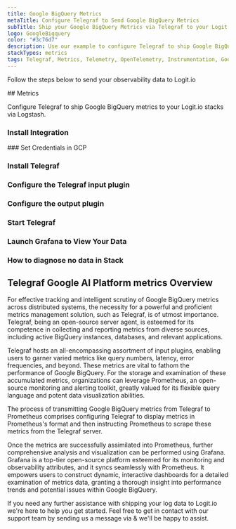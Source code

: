 ```yaml
---
title: Google BigQuery Metrics
metaTitle: Configure Telegraf to Send Google BigQuery Metrics
subTitle: Ship your Google BigQuery Metrics via Telegraf to your Logit.io Stack
logo: GoogleBigquery
color: "#3c76d7"
description: Use our example to configure Telegraf to ship Google BigQuery metrics to Logit.io. Configure Telegraf to send Google BigQuery metrics to Logstash or Elastic.
stackTypes: metrics
tags: Telegraf, Metrics, Telemetry, OpenTelemetry, Instrumentation, Google BigQuery, Data Warehouse, SQL, Big, Query
---
```


Follow the steps below to send your observability data to Logit.io

<Steps>
  ## Metrics

  Configure Telegraf to ship Google BigQuery metrics to your Logit.io stacks via Logstash.
  
  ### Install Integration
  <InstallIntegration/>
  ### Set Credentials in GCP

  <SetGCPCredentials intro="Google BigQuery Data Transfer Service, a specialized offering within Google Cloud, provides automated data movement from SaaS applications to Google BigQuery. 
  Promoting secure and seamless data transfer, it plays a pivotal role in today's data-centric, cloud-based ecosystems."/>

  ### Install Telegraf

  <InstallTelegraf />

  ### Configure the Telegraf input plugin

  <TelegrafStackDriverInput metric_type="bigquery.googleapis.com"/>

  ### Configure the output plugin

  <TelegrafOutputPlugin />

  ### Start Telegraf

  <StartTelegraf />

  ### Launch Grafana to View Your Data

  <LaunchVisualizer type="metrics" />

  ### How to diagnose no data in Stack

  <DiagnoseNoData />
</Steps>

## Telegraf Google AI Platform metrics Overview

For effective tracking and intelligent scrutiny of Google BigQuery metrics across distributed systems, 
the necessity for a powerful and proficient metrics management solution, such as Telegraf, is of utmost importance. 
Telegraf, being an open-source server agent, is esteemed for its competence in collecting and reporting metrics 
from diverse sources, including active BigQuery instances, databases, and relevant applications.

Telegraf hosts an all-encompassing assortment of input plugins, enabling users to garner varied metrics like 
query numbers, latency, error frequencies, and beyond. These metrics are vital to fathom the performance of 
Google BigQuery. For the storage and examination of these accumulated metrics, organizations can leverage 
Prometheus, an open-source monitoring and alerting toolkit, greatly valued for its flexible query language 
and potent data visualization abilities.

The process of transmitting Google BigQuery metrics from Telegraf to Prometheus comprises configuring Telegraf 
to display metrics in Prometheus's format and then instructing Prometheus to scrape these metrics from the Telegraf server.

Once the metrics are successfully assimilated into Prometheus, further comprehensive analysis and visualization 
can be performed using Grafana. Grafana is a top-tier open-source platform esteemed for its monitoring and 
observability attributes, and it syncs seamlessly with Prometheus. It empowers users to construct dynamic, 
interactive dashboards for a detailed examination of metrics data, granting a thorough insight into performance 
trends and potential issues within Google BigQuery.

If you need any further assistance with shipping your log data to Logit.io we're here to help you get started. 
Feel free to get in contact with our support team by sending us a message via <IntercomButton text="live chat" /> & we'll be happy to assist.